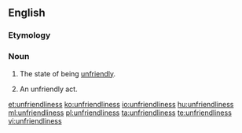 ==English==

===Etymology===
{{suffix|unfriendly|ness}}

===Noun===
{{en-noun|~|es}}

# {{context|uncountable|lang=en}} The state of being [[unfriendly]].
# {{context|countable|lang=en}} An unfriendly act.

[[et:unfriendliness]]
[[ko:unfriendliness]]
[[io:unfriendliness]]
[[hu:unfriendliness]]
[[ml:unfriendliness]]
[[pl:unfriendliness]]
[[ta:unfriendliness]]
[[te:unfriendliness]]
[[vi:unfriendliness]]